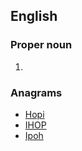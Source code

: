 ==English==
{{wikipedia}}

===Proper noun===
{{en-proper noun}}

# {{lb|en|Canada}} {{initialism of|[[Ontario]] [[health insurance]] [[plan]]|lang=en}}

===Anagrams===
* [[Hopi#English|Hopi]]
* [[IHOP#English|IHOP]]
* [[Ipoh#English|Ipoh]]